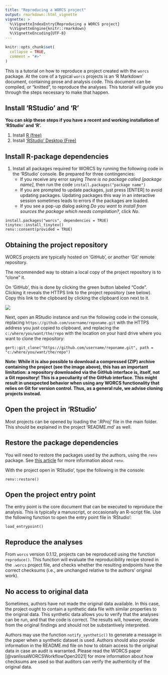 ---
title: "Reproducing a WORCS project"
output: rmarkdown::html_vignette
vignette: >
  %\VignetteIndexEntry{Reproducing a WORCS project}
  %\VignetteEngine{knitr::rmarkdown}
  %\VignetteEncoding{UTF-8}
---

```{r, include = FALSE}
knitr::opts_chunk$set(
  collapse = TRUE,
  comment = "#>"
)
```

This is a tutorial on how to reproduce a project created with the `worcs` package.
At the core of a typical `worcs` projects is an 'R Markdown' document,
containing prose and analysis code.
This document can be compiled, or "knitted", to reproduce the analyses.
This tutorial will guide you through the steps necessary to make that happen.

## Install 'RStudio' and 'R'

**You can skip these steps if you have a recent and working installation of 'RStudio' and 'R'.**

1. Install [R (free)](https://CRAN.R-project.org)
1. Install ['RStudio' Desktop (Free)](https://posit.co/download/rstudio-desktop/)

## Install R-package dependencies

1. Install all packages required for WORCS by running the following code in the 'RStudio' console. Be prepared for three contingencies:  
    + If you receive any error saying *There is no package called [package name]*, then run the code `install.packages("package name")`  
    + If you are prompted to update packages, just press [ENTER] to avoid updating packages. Updating packages this way in an interactive session sometimes leads to errors if the packages are loaded.  
    + If you see a pop-up dialog asking *Do you want to install from sources the package which needs compilation?*, click *No*.

```
install.packages("worcs", dependencies = TRUE)
tinytex::install_tinytex()
renv::consent(provided = TRUE)
```

## Obtaining the project repository

<!-- To do so, open RStudio and, in the console,  -->
<!-- If you are familiar with 'Git' and 'GitHub', you can "clone" the project as usual. -->

WORCS projects are typically hosted on 'GitHub', or another 'Git' remote repository.

The recommended way to obtain a local copy of the project repository is to "clone" it.

On 'GitHub', this is done by clicking the green button labeled "Code". Clicking it reveals the HTTPS link to the project repository (see below).
Copy this link to the clipboard by clicking the clipboard icon next to it.

![](github_download.png)

Next, open an RStudio instance and run the following code in the console, replacing `https://github.com/username/reponame.git` with the HTTPS address you just copied to clipboard, and replacing the `c:/where/you/want/the/repo` with the location on your hard drive where you want to clone the repository:

```
gert::git_clone("https://github.com/username/reponame.git", path = "c:/where/you/want/the/repo")
```


**Note: While it is also possible to download a compressed (ZIP) archive containing the project (see the image above), this has an important limitation: a repository downloaded via the GitHub interface is, itself, not a Git repository! This is a peculiarity of the GitHub interface. This might result in unexpected behavior when using any WORCS functionality that relies on Git for version control. Thus, as a general rule, we advise cloning projects instead.**

## Open the project in 'RStudio'

Most projects can be opened by loading the '.RProj' file in the main folder.
This should be explained in the project 'README.md' as well.

## Restore the package dependencies

You will need to restore the packages used by the authors, using the `renv` package.
See [this article](https://rstudio.github.io/renv/articles/renv.html) for more information about `renv`.

With the project open in 'RStudio', type the following in the console:

```
renv::restore()
```

## Open the project entry point

The entry point is the core document that can be executed to reproduce the analysis.
This is typically a manuscript, or occasionally an R-script file.
Use the following function to open the entry point file in 'RStudio':

```
load_entrypoint()
```

## Reproduce the analyses

From `worcs` version 0.1.12, projects can be reproduced using the function `reproduce()`.
This function will evaluate the reproducibility recipe stored in the `.worcs` project file,
and checks whether the resulting endpoints have the correct checksums (i.e., are unchanged relative to the authors' original work).

## No access to original data

Sometimes, authors have not made the original data available.
In this case, the project ought to contain a synthetic data file with similar properties
to the original data.
This synthetic data allows you to verify that the analyses can be run,
and that the code is correct.
The results will, however, deviate from the original findings and should not be substantively interpreted.

Authors may use the function `notify_synthetic()` to generate a message in the paper when a synthetic dataset is used.
Authors should also provide information in the README.md file on how to obtain access to the original data in case an audit is warranted.
Please read the WORCS paper [@vanlissaWORCSWorkflowOpen2021] for more information about how checksums are used so that auditors can verify the authenticity of the original data.
